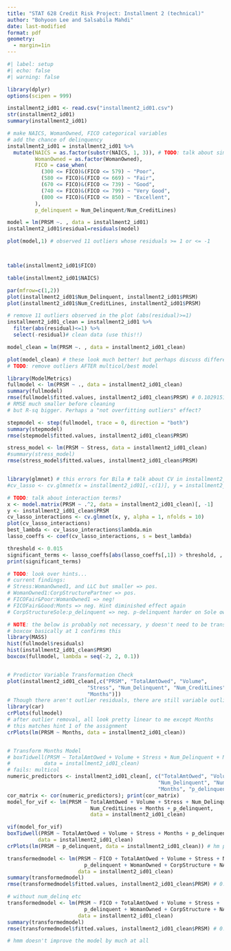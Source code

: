 ```yaml
---
title: "STAT 628 Credit Risk Project: Installment 2 (technical)"
author: "Bohyoon Lee and Salsabila Mahdi"
date: last-modified
format: pdf
geometry:
  - margin=1in
---
```


```r
#| label: setup
#| echo: false
#| warning: false

library(dplyr)
options(scipen = 999)
```

```r
installment2_id01 <- read.csv("installment2_id01.csv")
str(installment2_id01)
summary(installment2_id01)

# make NAICS, WomanOwned, FICO categorical variables
# add the chance of delinquency
installment2_id01 = installment2_id01 %>%
  mutate(NAICS = as.factor(substr(NAICS, 1, 3)), # TODO: talk about simplifying
         WomanOwned = as.factor(WomanOwned),
         FICO = case_when(
           (300 <= FICO)&(FICO <= 579) ~ "Poor",
           (580 <= FICO)&(FICO <= 669) ~ "Fair",
           (670 <= FICO)&(FICO <= 739) ~ "Good",
           (740 <= FICO)&(FICO <= 799) ~ "Very Good",
           (800 <= FICO)&(FICO <= 850) ~ "Excellent",
         ),
         p_delinquent = Num_Delinquent/Num_CreditLines)

model = lm(PRSM ~. , data = installment2_id01)
installment2_id01$residual=residuals(model)

plot(model,1) # observed 11 outliers whose residuals >= 1 or <= -1



table(installment2_id01$FICO)

table(installment2_id01$NAICS)

par(mfrow=c(1,2))
plot(installment2_id01$Num_Delinquent, installment2_id01$PRSM)
plot(installment2_id01$Num_CreditLines, installment2_id01$PRSM)

```


```r
# remove 11 outliers observed in the plot (abs(residual)>=1)
installment2_id01_clean = installment2_id01 %>% 
  filter(abs(residual)<=1) %>% 
  select(-residual)# clean data (use this!!)

model_clean = lm(PRSM ~. , data = installment2_id01_clean) 

plot(model_clean) # these look much better! but perhaps discuss different outlier removal techniques
# TODO: remove outliers AFTER multicol/best model

```

```r
library(ModelMetrics)
fullmodel <- lm(PRSM ~ ., data = installment2_id01_clean)
summary(fullmodel)
rmse(fullmodel$fitted.values, installment2_id01_clean$PRSM) # 0.1029151
# RMSE much smaller before cleaning
# but R-sq bigger. Perhaps a "not overfitting outliers" effect?

stepmodel <- step(fullmodel, trace = 0, direction = "both")
summary(stepmodel)
rmse(stepmodel$fitted.values, installment2_id01_clean$PRSM)

stress_model <- lm(PRSM ~ Stress, data = installment2_id01_clean)
#summary(stress_model)
rmse(stress_model$fitted.values, installment2_id01_clean$PRSM)


library(glmnet) # this errors for Bila # talk about CV in installment2_Bohyoon, which lowest RMSE?
#cv_lasso <- cv.glmnet(x = installment2_id01[,-c(1)], y = installment2_id01[,c(1)], alpha = 1, nfolds = 10)

# TODO: talk about interaction terms?
x <- model.matrix(PRSM ~ .^2, data = installment2_id01_clean)[, -1]
y <- installment2_id01_clean$PRSM
cv_lasso_interactions <- cv.glmnet(x, y, alpha = 1, nfolds = 10)
plot(cv_lasso_interactions)
best_lambda <- cv_lasso_interactions$lambda.min
lasso_coeffs <- coef(cv_lasso_interactions, s = best_lambda)

threshold <- 0.015
significant_terms <- lasso_coeffs[abs(lasso_coeffs[,1]) > threshold, , drop = FALSE]
print(significant_terms)

# TODO: look over hints... 
# current findings:
# Stress:WomanOwned1, and LLC but smaller => pos. 
# WomanOwned1:CorpStructurePartner => pos.
# FICOFair&Poor:WomanOwned1 => neg!
# FICOFair&Good:Monts => neg. Hint diminished effect again
# CorpStructureSole:p_delinquent => neg. p-delinquent harder on Sole owner

```

```r
# NOTE: the below is probably not necessary, y doesn't need to be transformed
# boxcox basically at 1 confirms this
library(MASS)
hist(fullmodel$residuals)
hist(installment2_id01_clean$PRSM)
boxcox(fullmodel, lambda = seq(-2, 2, 0.1))


# Predictor Variable Transformation Check
plot(installment2_id01_clean[,c("PRSM", "TotalAmtOwed", "Volume",
                          "Stress", "Num_Delinquent", "Num_CreditLines",
                          "Months")])
# Though there aren't outlier residuals, there are still variable outliers.
library(car)
crPlots(fullmodel) 
# after outlier removal, all look pretty linear to me except Months
# this matches hint 1 of the assignment
crPlots(lm(PRSM ~ Months, data = installment2_id01_clean))


# Transform Months Model
# boxTidwell(PRSM ~ TotalAmtOwed + Volume + Stress + Num_Delinquent + Num_CreditLines + Months + p_delinquent,
#           data = installment2_id01_clean)
# fails: multicol
numeric_predictors <- installment2_id01_clean[, c("TotalAmtOwed", "Volume", "Stress", 
                                                 "Num_Delinquent", "Num_CreditLines", 
                                                 "Months", "p_delinquent")]
cor_matrix <- cor(numeric_predictors); print(cor_matrix)
model_for_vif <- lm(PRSM ~ TotalAmtOwed + Volume + Stress + Num_Delinquent + 
                           Num_CreditLines + Months + p_delinquent, 
                           data = installment2_id01_clean)

vif(model_for_vif)
boxTidwell(PRSM ~ TotalAmtOwed + Volume + Stress + Months + p_delinquent,
          data = installment2_id01_clean)
crPlots(lm(PRSM ~ p_delinquent, data = installment2_id01_clean)) # hm p_delinquent alone doesn't look great

transformedmodel <- lm(PRSM ~ FICO + TotalAmtOwed + Volume + Stress + Num_Delinquent + Num_CreditLines +
                         p_delinquent + WomanOwned + CorpStructure + NAICS + 1/Months,
                       data = installment2_id01_clean)
summary(transformedmodel)
rmse(transformedmodel$fitted.values, installment2_id01_clean$PRSM) # 0.1035794

# without num_delinq etc
transformedmodel <- lm(PRSM ~ FICO + TotalAmtOwed + Volume + Stress +
                         p_delinquent + WomanOwned + CorpStructure + NAICS + 1/Months,
                       data = installment2_id01_clean)
summary(transformedmodel)
rmse(transformedmodel$fitted.values, installment2_id01_clean$PRSM) # 0.1036424

# hmm doesn't improve the model by much at all

```

